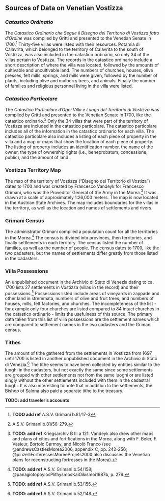 ## Sources of Data on Venetian Vostizza {#sources}

### *Catastico Ordinatio*
The *Catastico Ordinario che Segue il Disegno del Territorio di Vostizza fatto d’Ordine* was compiled by Gritti and presented to the Venetian Senate in 1700.^[ **TODO add ref** A.S.V. Grimani b.81/17-3] Thirty-five villas were listed with their resources. Potamia di Calavrita, which belonged to the territory of Calavrita to the south of Vostizza, was also included in the catastico ordinario, so only 34 of the villas pertain to Vostizza. The records in the catastico ordinario include a short description of where the villa was located, followed by the amounts of cultivable and uncultivable land. The numbers of churches, houses, olive presses, felt mills, springs, and mills were given, followed by the number of plants, including olive and mulberry trees, and animals. Finally the number of families and religious personnel living in the villa were listed.

### *Catastico Particolare*
The *Catastico Particolare d’Ogni Villa e Luogo del Territorio di Vostizza* was compiled by Gritti and presented to the Venetian Senate in 1700, like the catastico ordinario.^[A.S.V. Grimani b.81/56-279.] Only the 34 villas that were part of the territory of Vostizza are included in the catastico particolare. The catastico particolare includes all of the information in the catastico ordinario for each villa. The catastico particolare also includes a listing of each piece of property in the villa and a map or maps that show the location of each piece of property. The listing of property includes an identification number, the name of the owner, the type of ownership rights (i.e., beneprobatum, concessione, public), and the amount of land.

### Vostizza Territory Map
The map of the territory of Vostizza (“Disegno del Territorio di Vostiza”) dates to 1700 and was created by Francesco Vandeyk for Francesco Grimani, who was the Proveditor General of the Army in the Morea.^[**TODO: add ref** Kriegsarchiv B III a 121. Vandeyk also drew other maps and plans of cities and fortifications in the Morea, along with F. Beler, F. Vasieur, Bortolo Carmoy, and Nicolò Franco (see @andrewsCastlesMorea2006, appendix C, pp. 242-256; @pinzelliForteressesMoreeProjets2000 also discusses the Venetian plans for reconstructing fortresses in the Morea).] It was drawn at a scale of approximately 1:26,000 meters. The map is now located in the Austrian State Archives. The map includes boundaries for the villas in the territory, as well as the location and names of settlements and rivers.

### Grimani Census
The administrator Grimani compiled a population count for all the territories in the Morea.^[**TODO: add ref** A.S.V. Grimani b.54/158; @panagiotopoylosPlithysmosKaiOikismoi1987b, p. 279.] The census is divided into provinces, then territories, and finally settlements in each territory. The census listed the number of families, as well as the number of people. The census dates to 1700, like the two cadasters, but the names of settlements differ greatly from those listed in the cadasters.

### Villa Possessions
An unpublished document in the Archivio di Stato di Venezia dating to ca. 1700 lists 27 settlements in Vostizza (villas in the record) and their possessions.^[**TODO: add ref** A.S.V. Grimani b.53/155.] Possessions listed include areas of vineyards in zappade and other land in stremmata, numbers of olive and fruit trees, and numbers of houses, mills, felt factories, and churches. The incompleteness of the list - for example only four churches are listed compared to 84 intact churches in the catastico ordinario - limits the usefulness of this source. The primary data taken from this list of villa possessions are the settlement names which are compared to settlement names in the two cadasters and the Grimani census.

### Tithes
The amount of tithe gathered from the settlements in Vostizza from 1697 until 1700 is listed in another unpublished document in the Archivio di Stato di Venezia.^[**TODO: add ref** A.S.V. Grimani b.52/148.] The tithe seems to have been collected by entities similar to the luoghi in the cadasters, but not exactly the same since some settlements are grouped with other settlements not from the same luoghi or are listed singly without the other settlements included with them in the cadastral luoghi. It is also interesting to note that in addition to the settlements, the Bishop of Salona also paid a separate tithe to the treasury.


**TODO: add traveler's accounts**
